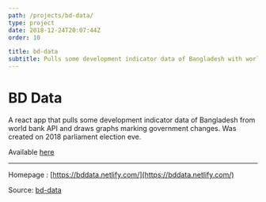 ```yaml
---
path: /projects/bd-data/
type: project
date: 2018-12-24T20:07:44Z
order: 10

title: bd-data
subtitle: Pulls some development indicator data of Bangladesh with world bank API and draws graphs marking government changes. Was created on 2018 parliament election eve.
---
```

# BD Data

A react app that pulls some development indicator data of Bangladesh from world bank API and draws graphs marking government changes. Was created on 2018 parliament election eve.


Available [here](https://bddata.netlify.com)


---
Homepage : [https://bddata.netlify.com/](https://bddata.netlify.com/)

Source: [bd-data](https://github.com/sjsakib/bd-data)
